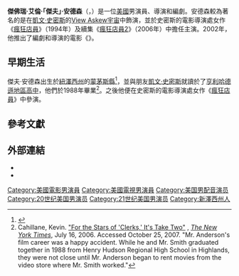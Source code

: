 {{noteTA
|G1=Show
|G2=Movie
|G3=TV
}}
{{Infobox entertainer
| type        = 男演員
| name        = 傑夫·安德森
| foreignname = {{lang|en|Jeff Anderson}}
| image       = Jeff_Anderson_GalaxyCon_Richmond_2020.jpg
| caption     = 安德森於2020年
| birthname   = 傑佛瑞·艾倫·安德森<br>（{{lang|en|Jeffrey Allan Anderson}}）
| birth_date  = {{Birth date and age|df=yes|1970|4|21}}
| birth_place = 美國[[紐澤西州|紐澤西州]][[蒙茅斯縣|蒙茅斯縣]]
| othername   = {{lang|en|Heff A}}
| occupation  = 演員，編劇，導演
| yearsactive = 1994年至今
| spouse      = {{marriage|{{le|麗莎·史布諾爾|Lisa Spoonhauer}}<ref>[https://web.archive.org/web/20111017124101/http://smodcast.com/episodes/clerk/] 2010年11月27日.</ref>|1998|1999|reason=divorced}}<br>{{marriage|Barbara Jacques|2009}}
| children    =                                              
| awards      = 
}}
'''傑佛瑞·艾倫·「傑夫」·安德森'''（{{lang-en|Jeffrey Allan "Jeff" Anderson}}，{{bd|1970年|4月21日||}}）是一位[[美國|美國]]男演員、導演和編劇。安德森較為著名的是在[[凱文·史密斯|凱文·史密斯]]的[[View_Askew宇宙|View Askew宇宙]]中飾演{{le|View Askew宇宙角色列表|List of View Askewniverse characters|藍道·葛雷夫斯}}，並於史密斯的電影導演處女作《[[瘋狂店員|瘋狂店員]]》（1994年）及續集《[[瘋狂店員2|瘋狂店員2]]》（2006年）中擔任主演。2002年，他推出了編劇和導演的電影《{{le|頓悟姻緣|Now You Know (film)}}》。

==早期生活==
傑夫·安德森出生於[[紐澤西州|紐澤西州]]的[[蒙茅斯縣|蒙茅斯縣]]<ref>{{IMDb name|0026879}}</ref>，並與朋友[[凱文·史密斯|凱文·史密斯]]就讀於了[[亨利哈德遜地區高中|亨利哈德遜地區高中]]，他們於1988年畢業<ref>Cahillane, Kevin. [http://query.nytimes.com/gst/fullpage.html?res=9A07E3DB1E30F935A25754C0A9609C8B63 "For the Stars of 'Clerks,' It's Take Two"] {{Wayback|url=http://query.nytimes.com/gst/fullpage.html?res=9A07E3DB1E30F935A25754C0A9609C8B63 |date=20170211155508 }}, ''[[The_New_York_Times|The New York Times]]'', July 16, 2006. Accessed October 25, 2007. "Mr. Anderson's film career was a happy accident. While he and Mr. Smith graduated together in 1988 from Henry Hudson Regional High School in Highlands, they were not close until Mr. Anderson began to rent movies from the video store where Mr. Smith worked."</ref>。之後他便在史密斯的電影導演處女作《[[瘋狂店員|瘋狂店員]]》中參演。

==參考文獻==
{{reflist|30em}}

==外部連結==
* {{IMDb name|0026879}}
* {{amg name|198624}}

{{Authority control}}

{{DEFAULTSORT:Anderson, Jeff}}
[[Category:美國電影男演員|Category:美國電影男演員]]
[[Category:美國電視男演員|Category:美國電視男演員]]
[[Category:美国男配音演员|Category:美国男配音演员]]
[[Category:20世纪美国男演员|Category:20世纪美国男演员]]
[[Category:21世纪美国男演员|Category:21世纪美国男演员]]
[[Category:新澤西州人|Category:新澤西州人]]
